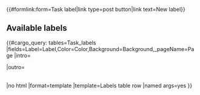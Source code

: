 {{#formlink:form=Task label|link type=post button|link text=New label}}

== Available labels ==
{{#cargo_query: tables=Task_labels
|fields=Label=Label,Color=Color,Background=Background,_pageName=Page
|intro=<table class="kanban" style="text-align: center;width: 100%" cellspacing="6">
|outro=</table>
|no html
|format=template
|template=Labels table row
|named args=yes
}}
